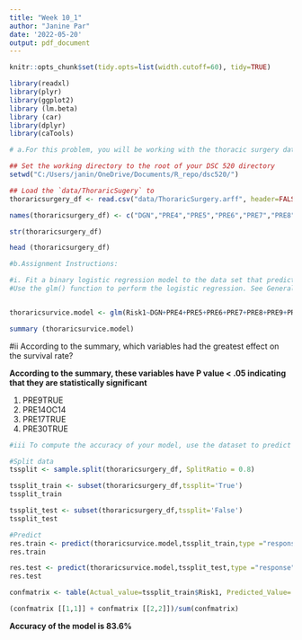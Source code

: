 ---
title: "Week 10_1"
author: "Janine Par"
date: '2022-05-20'
output: pdf_document
---

```{r setup, include=FALSE}
knitr::opts_chunk$set(tidy.opts=list(width.cutoff=60), tidy=TRUE)

library(readxl)
library(plyr)
library(ggplot2)
library (lm.beta)
library (car)
library(dplyr)
library(caTools)
```


```{r thoraricsurgery }

# a.For this problem, you will be working with the thoracic surgery data set from the University of California Irvine machine learning repository. This dataset contains information on life expectancy in lung cancer patients after surgery. The underlying thoracic surgery data is in ARFF format. This is a text-based format with information on each of the attributes. You can load this data using a package such as foreign or by cutting and pasting the data section into a CSV fil

## Set the working directory to the root of your DSC 520 directory
setwd("C:/Users/janin/OneDrive/Documents/R_repo/dsc520/")

## Load the `data/ThoraricSugery` to
thoraricsurgery_df <- read.csv("data/ThoraricSurgery.arff", header=FALSE, comment.char = "@")

names(thoraricsurgery_df) <- c("DGN","PRE4","PRE5","PRE6","PRE7","PRE8","PRE9","PRE10","PRE11","PRE14","PRE17","PRE19","PRE25","PRE30","PRE32","AGE","Risk1")

str(thoraricsurgery_df)

head (thoraricsurgery_df)


```

```{r logisticRegression}
#b.Assignment Instructions:

#i. Fit a binary logistic regression model to the data set that predicts whether or not the patient survived for one year (the Risk1Y variable) after the surgery. 
#Use the glm() function to perform the logistic regression. See Generalized Linear Models for an example. Include a summary using the summary() function in your results.


thoraricsurvice.model <- glm(Risk1~DGN+PRE4+PRE5+PRE6+PRE7+PRE8+PRE9+PRE10+PRE11+PRE14+PRE17+PRE19+PRE25+PRE30+PRE32+AGE, data=thoraricsurgery_df, family=binomial())

summary (thoraricsurvice.model)
```

#ii According to the summary, which variables had the greatest effect on the survival rate?

**According to the summary, these variables have P value < .05 indicating that they are statistically significant **

1. PRE9TRUE     
1. PRE14OC14    
1. PRE17TRUE    
1. PRE30TRUE    

```{r accuracy, results='hide'}

#iii To compute the accuracy of your model, use the dataset to predict the outcome variable. #The percent of correct predictions is the accuracy of your model. What is the accuracy of your model?

#Split data
tssplit <- sample.split(thoraricsurgery_df, SplitRatio = 0.8)

tssplit_train <- subset(thoraricsurgery_df,tssplit='True')
tssplit_train

tssplit_test <- subset(thoraricsurgery_df,tssplit='False')
tssplit_test

#Predict 
res.train <- predict(thoraricsurvice.model,tssplit_train,type ="response")
res.train 

res.test <- predict(thoraricsurvice.model,tssplit_test,type ="response")
res.test 

```

```{r confusion matrix}
confmatrix <- table(Actual_value=tssplit_train$Risk1, Predicted_Value= res.train > 0.5)

(confmatrix [[1,1]] + confmatrix [[2,2]])/sum(confmatrix)
```

**Accuracy of the model is 83.6%**
